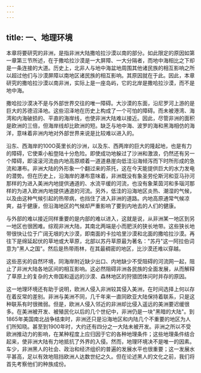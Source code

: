 ```yaml
---
---
---
```

title: 一、地理环境
---



本章将要研究的非洲，是指非洲大陆撒哈拉沙漠以南的部分。如此限定的原因如第一章第三节所述，在于撒哈拉沙漠是一大屏障、一大分隔者，而地中海相比之下却是一条连接的大道。历史上，北非人与地中海盆地周围其他诸民族的相互影响之所以超过他们与沙漠屏障以南地区诸民族的相互影响。其原因就在于此。因此，本章研究的撒哈拉沙漠以南非洲，实际上是一座岛屿，它的北岸是撒哈拉沙漠，而不是地中海。

撒哈拉沙漠决不是与外部世界交往的唯一障碍。大沙漠的东面，沿尼罗河上游的是巨大的苏德沼泽地。这些沼泽地在历史上构成了一个可怕的障碍。而未被港湾、海湾和内海破损的、平直的海岸线，也使非洲大陆难以接近。因此，尽管非洲的面积是欧洲的三倍，但海岸线却比欧洲的短。缺乏与地中海、波罗的海和黑海相仿的海洋，意味着非洲内地对外部世界来说是比较难以进入的。

沿东、西海岸的100O英里长的沙洲，以及东、西两岸的巨大的隆起地，也是有力的障碍，它使乘小船登陆十分危险。即使成功地躲过了沙洲和激浪，仍然还有另一个障碍，即滚滚河流由内地高原顺着一道道悬崖向低洼沿海倾泻而下时所形成的急流和瀑布。非洲大陆的外形象一个翻过来的茶托，这在今天能提供巨大的水力发电的潜势。但在历史上，沿海岸的瀑布意味着，非洲既没有象圣劳伦斯河和亚马孙河那样的为进入美洲内地提供通道的、水流平缓的河流，也没有象莱茵河和多瑙河那样的为进入欧洲内地提供通道的河流。另外，低洼的沿海地区炎热、潮湿的气候，以及由这种气候引起的热带病，也挡住了进入非洲的道路。内地高原通常气候凉爽，益于健康，但沿海地区的气候却严重影响了要到内地去的人们的健康。

与外部的难以接近同样重要的是内部的难以进入，这就是说，从非洲某一地区到另一地区也很困难。综观非洲大陆，其南北两端是小而肥沃的狭长地带。这些狭长地带很快让位于广阔无垠的大沙漠，即南面的卡拉哈里沙漠和北面的撒哈拉沙漠。再往下是绵延起伏的草地或大草原，北部以苏丹草原最为著名："苏丹"这一阿拉伯词意为"黑人之国"。然后是热带雨林，在其最稠密的地区，比沙漠还难以穿越。

这些恶劣的自然环境，同海岸附近缺少出口、内地缺少不受阻碍的河流网一起，阻止了非洲大陆各地区间的相互影响。这必然阻碍非洲各民族的全面发展，从而解释了草原上的复杂的大帝国和遥远的沙漠、森林地区的狩猎团体问时并存的原因。

这一地理环境还有助于说明，欧洲人侵入非洲较其侵入美洲，在时间选择上何以存在着反常的差别。非洲与美洲不同，几千年来一直同欧亚大陆保持着联系，只是这种联系有时很微弱。但是，欧洲人侵入邻近的非洲却比侵入遥远的美洲要迟缓很多。在美洲被开发、被殖民化以后的几个世纪中，非洲仍是一块"黑暗的大陆"。到1865年美国南北战争结束时，非洲还只是沿海地区和内陆几个不重要的地区为人们所知晓。甚至到1900年时，大约还有四分之一大陆未被开发。非洲之所以不受欧洲推动力的影响，在某种程度上应归因于它的各种地理条件；这些地理条件结合起来，使非洲大陆有力地抵抗了外界的入侵。然而，地理环境决不是唯一的因素。车少，非洲黑人的社会、政治和经济组织的普遍的发展水平也很重要；这一发展水平甚高，足以有效地阻挡欧洲人达数世纪之久。但在论述黑人的文化之前，我们将首先考察他们的种族成份。